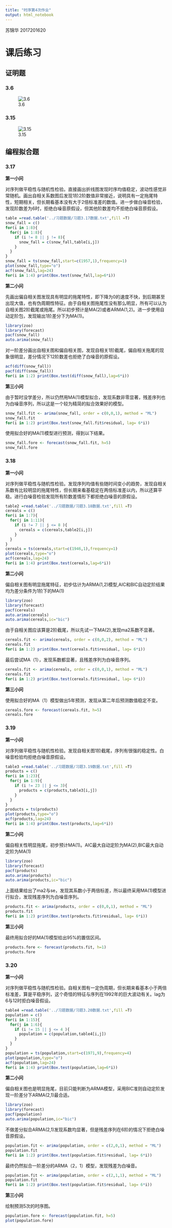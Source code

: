 ```yaml
---
title: "时序第4次作业"
output: html_notebook
---
```


苏锦华 2017201620

# 课后练习

## 证明题

### 3.6

![3.6](3_6.jpg)

### 3.15

![3.15](3_15.jpg)

## 编程拟合题

### 3.17

**第一小问**

对序列做平稳性与随机性检验。直接画出折线图发现时序均值稳定，波动性感觉非常随机。画出自相关系数图后发现1阶2阶数值非常接近，说明具有一定拖尾特性，短期相关，但长期看基本没有大于2倍标准差的数值。进一步做白噪音检验，发现阶数差为6时，拒绝白噪音原假设，但其他阶数差均不拒绝白噪音原假设。

```r
table =read.table('../习题数据/习题3.17数据.txt',fill =T)
snow_fall = c()
for(i in 1:8){
  for(j in 1:8){
    if (i != 8 || j != 8){
      snow_fall = c(snow_fall,table[i,j])
    }
  }
}
snow_fall = ts(snow_fall,start=c(1957,1),frequency=1)
plot(snow_fall,type="o")
acf(snow_fall,lag=24)
for(i in 1:4) print(Box.test(snow_fall,lag=6*i))
```
 
**第二小问**

先画出偏自相关图发现具有明显的拖尾特性，即下降为0的速度不快，到后期甚至出现大值，也有伪周期性特征。由于自相关图拖尾性没有那么明显，所有可以认为自相关图2阶截尾或拖尾。所以初步预计是MA(2)或者ARMA(1,2)。进一步使用自动定阶包，发现输出1阶差分下为MA(1)。
 
```r
library(zoo)
library(forecast)
pacf(snow_fall)
auto.arima(snow_fall)
```
 
对一阶差分画出自相关图和偏自相关图，发现自相关1阶截尾，偏自相关拖尾的现象很明显，差分情况下12阶数差也拒绝了白噪音的原假设。
```r
acf(diff(snow_fall))
pacf(diff(snow_fall))
for(i in 1:2) print(Box.test(diff(snow_fall),lag=6*i))
```

**第三小问**

由于暂时没学差分，所以仍然用MA(1)模型拟合，发现系数非零显著，残差序列也为白噪音序列，所以这是一个较为精简的拟合效果好的模型。

```r
snow_fall.fit <- arima(snow_fall, order = c(0,0,1), method = "ML")
snow_fall.fit
for(i in 1:2) print(Box.test(snow_fall.fit$residual, lag= 6*i))
```

使用拟合好的MA(1)模型进行预测，得到以下结果。

```r
snow_fall.fore <- forecast(snow_fall.fit, h=5)
snow_fall.fore
```

### 3.18

**第一小问**

对序列做平稳性与随机性检验。发现序列均值有些随时间变小的趋势，发现自相关系数有比较明显的拖尾特性，但长期来看基稳定在两倍标准差以内，所以还算平稳。进行白噪音检验发现所有阶数差情形下都拒绝白噪音的原假设。

```r
table2 =read.table('../习题数据/习题3.18数据.txt',fill =T)
cereals = c()
for(i in 1:7){
  for(j in 1:11){
    if (i != 7 || j <= 8 ){
      cereals = c(cereals,table2[i,j])
    }
  }
}
cereals = ts(cereals,start=c(1946,1),frequency=1)
plot(cereals,type="o")
acf(cereals,lag=24)
for(i in 1:4) print(Box.test(cereals,lag=6*i))
```
 
**第二小问**
 
 偏自相关图有明显拖尾特征，初步估计为ARMA(1,2)模型,AIC和BIC自动定阶结果均为差分条件为1阶下的MA(1)
 
```r
library(zoo)
library(forecast)
pacf(cereals)
auto.arima(cereals)
auto.arima(cereals,ic="bic")
```
 
 由于自相关图应该算是2阶截尾，所以先试一下MA(2),发现ma2系数不显著。

```r
cereals.fit <- arima(cereals, order = c(0,0,2), method = "ML")
cereals.fit
for(i in 1:2) print(Box.test(cereals.fit$residual, lag= 6*i))
```

最后尝试MA（1），发现系数都显著，且残差序列为白噪音序列。

```r
cereals.fit <- arima(cereals, order = c(0,0,1), method = "ML")
cereals.fit
for(i in 1:2) print(Box.test(cereals.fit$residual, lag= 6*i))
```

**第三小问**

使用拟合好的MA（1）模型做出5年预测，发现从第二年后预测数值稳定不变。

```r
cereals.fore <- forecast(cereals.fit, h=5)
cereals.fore
```


### 3.19

**第一小问**

对序列做平稳性与随机性检验。发现自相关图1阶截尾，序列有很强的稳定性。白噪音检验均拒绝白噪音原假设。

```r
table3 =read.table('../习题数据/习题3.19数据.txt',fill =T)
products = c()
for(i in 1:23){
  for(j in 1:9){
    if (i != 23 || j <= 3){
      products = c(products,table3[i,j])
    }
  }
}
products = ts(products)
plot(products,type="o")
acf(products,lag=24)
for(i in 1:4) print(Box.test(products,lag=6*i))
```
 
**第二小问**

偏自相关性明显拖尾，初步预计MA(1)。AIC最大自动定阶为MA(2),BIC最大自动定阶为MA(1)
 
```r
library(zoo)
library(forecast)
pacf(products)
auto.arima(products)
auto.arima(products,ic="bic")
```
 
上面结果给出了ma2与se，发现其系数小于两倍标差，所以最终采用MA(1)模型进行拟合，发现残差序列为白噪音序列。

```r
products.fit <- arima(products, order = c(0,0,1), method = "ML")
products.fit
for(i in 1:2) print(Box.test(products.fit$residual, lag= 6*i))
```

**第三小问**

最终用拟合好的MA(1)模型给出95%的置信区间。

```r
products.fore <- forecast(products.fit, h=1)
products.fore
```


### 3.20

**第一小问**

对序列做平稳性与随机性检验。自相关图有一定伪周期，但长期来看基本小于两倍标准差，算是平稳序列，这个奇怪的特征与序列在1992年的巨大波动有关。lag为6与12时拒白噪音假设。

```r
table4 =read.table('../习题数据/习题3.20数据.txt',fill =T)
population = c()
for(i in 1:15){
  for(j in 1:6){
    if (i != 15 || j <= 4 ){
      population = c(population,table4[i,j])
    }
  }
}
population = ts(population,start=c(1971,9),frequency=4)
plot(population,type="o")
acf(population,lag=24)
for(i in 1:4) print(Box.test(population,lag=6*i))
```
 
**第二小问**
 
 偏自相关图也是明显拖尾，目前只能判断为ARMA模型，采用BIC准则自动定阶发现一阶差分下ARMA(2,1)最合适。
 
```r
library(zoo)
library(forecast)
pacf(population)
auto.arima(population,ic="bic")
```
 



不做差分拟合ARMA(2,1)发现系数均显著，但是残差序列在6阶的情况下拒绝白噪音原假设。

```r
population.fit <- arima(population, order = c(2,0,1), method = "ML")
population.fit
for(i in 1:2) print(Box.test(population.fit$residual, lag= 6*i))
```

最终仍然拟合一阶差分的ARMA（2，1）模型，发现残差为白噪音。

```r
population.fit <- arima(population, order = c(2,1,1), method = "ML")
population.fit
for(i in 1:2) print(Box.test(population.fit$residual, lag= 6*i))
```

**第三小问**

绘制预测5次的时序图。

```r
population.fore <- forecast(population.fit, h=5)
plot(population.fore)
```

